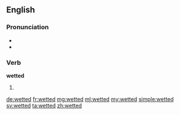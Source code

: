 ==English==

===Pronunciation===
* {{IPA|/ˈwɛtəd/}}
* {{homophones|whetted}}

===Verb===
'''wetted'''

# {{en-past of|wet}}

[[de:wetted]]
[[fr:wetted]]
[[mg:wetted]]
[[ml:wetted]]
[[my:wetted]]
[[simple:wetted]]
[[sv:wetted]]
[[ta:wetted]]
[[zh:wetted]]